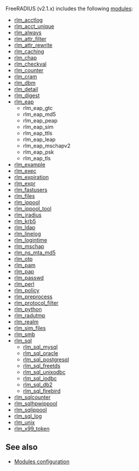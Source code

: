 FreeRADIUS (v2.1.x) includes the following [[modules2|modules]]:

* [[rlm_acctlog]]
* [[rlm_acct_unique]]
* [[rlm_always]]
* [[rlm_attr_filter]]
* [[rlm_attr_rewrite]]
* [[rlm_caching]]
* [[rlm_chap]]
* [[rlm_checkval]]
* [[rlm_counter]]
* [[rlm_cram]]
* [[rlm_dbm]]
* [[rlm_detail]]
* [[rlm_digest]]
* [[rlm_eap]]
** rlm_eap_gtc
** rlm_eap_md5
** rlm_eap_peap
** rlm_eap_sim
** rlm_eap_ttls
** rlm_eap_leap
** rlm_eap_mschapv2
** rlm_eap_psk
** rlm_eap_tls
* [[rlm_example]]
* [[rlm_exec]]
* [[rlm_expiration]]
* [[rlm_expr]]
* [[rlm_fastusers]]
* [[rlm_files]]
* [[rlm_ippool]]
* [[rlm_ippool_tool]]
* [[rlm_jradius]]
* [[rlm_krb5]]
* [[rlm_ldap]]
* [[rlm_linelog]]
* [[rlm_logintime]]
* [[rlm_mschap]]
* [[rlm_ns_mta_md5]]
* [[rlm_otp]]
* [[rlm_pam]]
* [[rlm_pap]]
* [[rlm_passwd]]
* [[rlm_perl]]
* [[rlm_policy]]
* [[rlm_preprocess]]
* [[rlm_protocol_filter]]
* [[rlm_python]]
* [[rlm_radutmp]]
* [[rlm_realm]]
* [[rlm_sim_files]]
* [[rlm_smb]]
* [[rlm_sql]]
** [[rlm_sql_mysql]]
** [[rlm_sql_oracle]]
** [[rlm_sql_postgresql]]
** [[rlm_sql_freetds]]
** [[rlm_sql_unixodbc]]
** [[rlm_sql_iodbc]]
** [[rlm_sql_db2]]
** [[rlm_sql_firebird]]
* [[rlm_sqlcounter]]
* [[rlm_sqlhpwippool]]
* [[rlm_sqlippool]]
* [[rlm_sql_log]]
* [[rlm_unix]]
* [[rlm_x99_token]]

==See also==
* [[Modules configuration]]